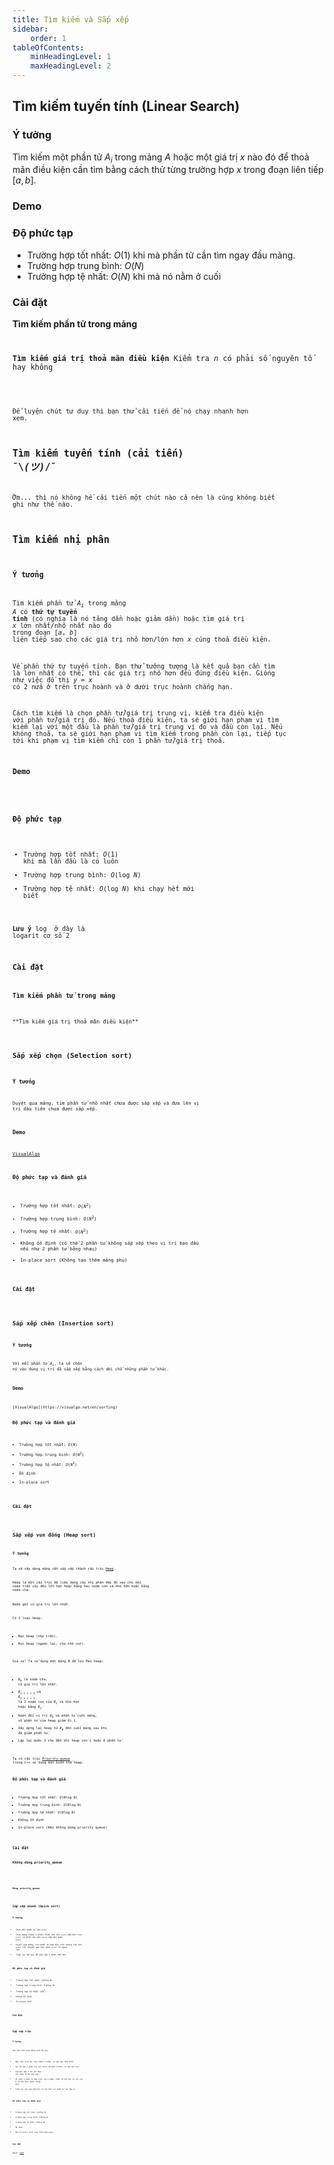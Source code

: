 ```yaml
---
title: Tìm kiếm và Sắp xếp
sidebar:
    order: 1
tableOfContents:
    minHeadingLevel: 1
    maxHeadingLevel: 2
---
```





## Tìm kiếm tuyến tính (Linear Search)
### Ý tưởng
Tìm kiếm một phần tử $A_i$ trong mảng $A$ hoặc một giá trị $x$ nào đó để thoả mãn điều kiện cần tìm bằng cách thử từng trường hợp $x$ trong đoạn liên tiếp $[a,b]$.

### Demo
<VideoPlayer src="/docs/DSA/videos/LinearSearch.mp4" />

### Độ phức tạp
- Trường hợp tốt nhất: $O(1)$ khi mà phần tử cần tìm ngay đầu mảng.
- Trường hợp trung bình: $O(N)$ 
- Trường hợp tệ nhất: $O(N)$ khi mà nó nằm ở cuối

### Cài đặt



**Tìm kiếm phần tử trong mảng**
<Code code={LinearSearchCode} lang="c++" title="linearSearch.cpp" />




**Tìm kiếm giá trị thoả mãn điều kiện**
Kiểm tra $n$ có phải số nguyên tố hay không


<Code code={IsPrimeCode} lang="c++" title="isPrime.cpp" />

Để luyện chút tư duy thì bạn thử cải tiến để nó chạy nhanh hơn xem.

## Tìm kiếm tuyến tính (cải tiến) ¯\\_(ツ)_/¯
Ờm... thì nó không hề cải tiến một chút nào cả nên là cũng không biết ghi như thế nào.

## Tìm kiếm nhị phân
### Ý tưởng
Tìm kiếm phần tử $A_i$ trong mảng $A$ có **thứ tự tuyến tính** (có nghĩa là nó tăng dần hoặc giảm dần) hoặc tìm giá trị $x$ lớn nhất/nhỏ nhất nào đó trong đoạn $[a, b]$ liên tiếp sao cho các giá trị nhỏ hơn/lớn hơn $x$ cũng thoả điều kiện.

Về phần thứ tự tuyến tính. Bạn thử tưởng tượng là kết quả bạn cần tìm là lớn nhất có thể, thì các giá trị nhỏ hơn đều đúng điều kiện. Giống như việc đồ thị $y = x$ có 2 nửa ở trên trục hoành và ở dưới trục hoành chẳng hạn.

Cách tìm kiếm là chọn phần tử/giá trị trung vị, kiểm tra điều kiện với phần tử/giá trị đó. Nếu thoả điều kiện, ta sẽ giới hạn phạm vi tìm kiếm lại với một đầu là phần tử/giá trị trung vị đó và đầu còn lại. Nếu không thoả, ta sẽ giới hạn phạm vi tìm kiếm trong phần còn lại, tiếp tục tới khi phạm vị tìm kiếm chỉ còn 1 phần tử/giá trị thoả.

### Demo

<VideoPlayer src="/docs/DSA/videos/BinarySearch.mp4" />

### Độ phức tạp
- Trường hợp tốt nhất: $O(1)$ khi mà lần đầu là có luôn
- Trường hợp trung bình: $O(\log{N})$ 
- Trường hợp tệ nhất: $O(\log{N})$ khi chạy hết mới biết

**Lưu ý** $\log$ ở đây là logarit cơ số 2

### Cài đặt
**Tìm kiếm phần tử trong mảng**


<Code code={BinarySearchArrayCode} lang="c++" title="binarySearchArray.cpp" />
**Tìm kiếm giá trị thoả mãn điều kiện**


<Code code={BinarySearchValueCode} lang="c++" title="binarySearchValue.cpp" />

## Sắp xếp chọn (Selection sort)
### Ý tưởng
Duyệt qua mảng, tìm phần tử nhỏ nhất chưa được sắp xếp và đưa lên vị trí đầu tiên chưa được sắp xếp.

### Demo
[VisualAlgo](https://visualgo.net/en/sorting)

### Độ phức tạp và đánh giá
- Trường hợp tốt nhất: $O(N^2)$ 
- Trường hợp trung bình: $O(N^2)$
- Trường hợp tệ nhất: $O(N^2)$
- Không ổn định (có thể 2 phần tử không sắp xếp theo vị trí ban đầu nếu như 2 phần tử bằng nhau)
- In-place sort (Không tạo thêm mảng phụ)

### Cài đặt

<Code code={SelectionSortCode} lang="c++" title="selectionSort.cpp" />

## Sắp xếp chèn (Insertion sort)
### Ý tưởng
Với mỗi phần tử $A_i$, ta sẽ chèn nó vào đúng vị trí đã sắp xếp bằng cách dời chỗ những phần tử khác.

### Demo
<VideoPlayer src="/docs/DSA/videos/SelectionSort.mp4" />
[VisualAlgo](https://visualgo.net/en/sorting)

### Độ phức tạp và đánh giá
- Trường hợp tốt nhất: $O(N)$
- Trường hợp trung bình: $O(N^2)$
- Trường hợp tệ nhất: $O(N^2)$
- Ổn định
- In-place sort

### Cài đặt

<Code code={InsertionSortCode} lang="c++" title="insertionSort.cpp" />

## Sắp xếp vun đống (Heap sort)
### Ý tưởng
Ta sẽ xây dựng mảng cần sắp xếp thành cấu trúc [Heap](https://vnoi.info/wiki/translate/wcipeg/Binary-Heap.md#0-ki%E1%BA%BFn-th%E1%BB%A9c-c%E1%BA%A7n-bi%E1%BA%BFt-tr%C6%B0%E1%BB%9Bc).

Heap là một cấu trúc dữ liệu dạng cây nhị phân đầy đủ sao cho mỗi node trên cây đều lớn hơn hoặc bằng hai node con và nhỏ hơn hoặc bằng node cha.

Node gốc có giá trị lớn nhất.

Có 2 loại heap:
- Max heap (như trên).
- Min heap (ngược lại, cha nhỏ con).

Giả sử: Ta sử dụng một mảng $B$ để lưu Max heap:
- $B_0$ là node cha, có giá trị lớn nhất.
- $B_{2 \times i + 1}$ và $B_{2 \times i + 2}$ là 2 node con của $B_i$ và nhỏ hơn hoặc bằng $B_i$.
- Hoán đổi vị trí $B_0$ và phần tử cuối mảng, số phần tử của heap giảm đi 1.
- Xây dựng lại heap từ $B_0$ đến cuối mảng sau khi đã giảm phần tử.
- Lặp lại bước 3 cho đến khi heap còn 1 hoặc 0 phần tử.

Ta có cấu trúc [Priority queue](https://en.wikipedia.org/wiki/Priority_queue) trong C++ sử dụng một biến thể heap.

### Độ phức tạp và đánh giá
- Trường hợp tốt nhất: $O(N\log{N})$
- Trường hợp trung bình: $O(N\log{N})$
- Trường hợp tệ nhất: $O(N\log{N})$
- Không ổn định
- In-place sort (Nếu không dùng priority queue)

### Cài đặt
**Không dùng priority_queue**


<Code code={HeapifyCode} lang="c++" title="heapify.cpp" />


<Code code={HeapSortCode} lang="c++" title="heapSort.cpp" />

**Dùng priority_queue**


<Code code={HeapSortPriorityQueueCode} lang="c++" title="heapSortPriorityQueue.cpp" />

## Sắp xếp nhanh (Quick sort)
### Ý tưởng
- Chọn một phần tử làm `pivot`
- Chia mảng thành 2 phần: Phần nhỏ hơn `pivot` nằm bên trái `pivot` và phần lớn hơn `pivot` nằm bên phải `pivot`
- Duyệt qua mảng, tìm phần tử nàm bên trái nhưng lớn hơn `pivot` thì chuyển qua bên phải `pivot` và ngược lại.
- Tiếp tục đệ quy để sắp xếp 2 phần nhỏ hơn.

### Độ phức tạp và đánh giá
- Trường hợp tốt nhất: $O(N\log{N})$
- Trường hợp trung bình: $O(N\log{N})$
- Trường hợp tệ nhất: $O(N^2)$
- Không ổn định
- In-place sort

### Cài đặt

<Code code={QuickSortCode} lang="c++" title="quickSort.cpp" />

## Sắp xếp trộn
### Ý tưởng
Sắp xếp trộn hoạt động kiểu đệ quy:

- Đầu tiên chia dữ liệu thành 2 phần, và sắp xếp từng phần.
- Sau đó gộp 2 phần lại với nhau. Để gộp 2 phần, ta làm như sau:
- Tạo một dãy $A$ mới để chứa các phần tử đã sắp xếp.
- So sánh 2 phần tử đầu tiên của 2 phần. Phần tử nhỏ hơn ta cho vào $A$ và xóa khỏi phần tương ứng.
- Tiếp tục như vậy đến khi ta cho hết các phần tử vào dãy $A$.

### Độ phức tạp và đánh giá
- Trường hợp tốt nhất: $O(N\log{N})$
- Trường hợp trung bình: $O(N\log{N})$
- Trường hợp tệ nhất: $O(N\log{N})$
- Ổn định
- Non In-place sort (tạo thêm mảng phụ)

### Cài đặt
Nguồn: [VNOI](https://vnoi.info/wiki/algo/basic/sorting.md)


<Code code={MergeSortCode} lang="c++" title="mergeSort.cpp" />